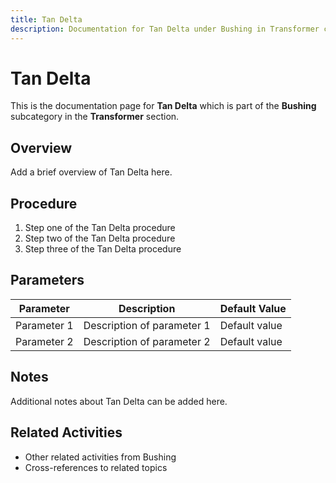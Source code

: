 ```yaml
---
title: Tan Delta
description: Documentation for Tan Delta under Bushing in Transformer category
---
```


# Tan Delta

This is the documentation page for **Tan Delta** which is part of the **Bushing** subcategory in the **Transformer** section.

## Overview

Add a brief overview of Tan Delta here.

## Procedure

1. Step one of the Tan Delta procedure
2. Step two of the Tan Delta procedure
3. Step three of the Tan Delta procedure

## Parameters

| Parameter | Description | Default Value |
|-----------|-------------|---------------|
| Parameter 1 | Description of parameter 1 | Default value |
| Parameter 2 | Description of parameter 2 | Default value |

## Notes

Additional notes about Tan Delta can be added here.

## Related Activities

- Other related activities from Bushing
- Cross-references to related topics
